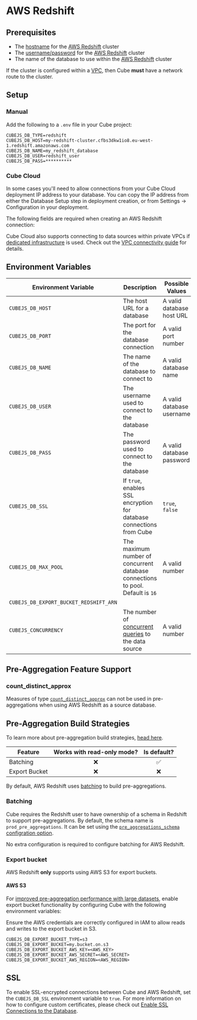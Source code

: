 # AWS Redshift

## Prerequisites

- The [hostname][aws-redshift-docs-connection-string] for the [AWS
  Redshift][aws-redshift] cluster
- The [username/password][aws-redshift-docs-users] for the [AWS
  Redshift][aws-redshift] cluster
- The name of the database to use within the [AWS Redshift][aws-redshift]
  cluster

<InfoBox>

If the cluster is configured within a [VPC][aws-vpc], then Cube **must** have a
network route to the cluster.

</InfoBox>

## Setup

### Manual

Add the following to a `.env` file in your Cube project:

```dotenv
CUBEJS_DB_TYPE=redshift
CUBEJS_DB_HOST=my-redshift-cluster.cfbs3dkw1io8.eu-west-1.redshift.amazonaws.com
CUBEJS_DB_NAME=my_redshift_database
CUBEJS_DB_USER=redshift_user
CUBEJS_DB_PASS=**********
```

### Cube Cloud

<InfoBox heading="Allowing connections from Cube Cloud IP">

In some cases you'll need to allow connections from your Cube Cloud deployment
IP address to your database. You can copy the IP address from either the
Database Setup step in deployment creation, or from <Btn>Settings →
Configuration</Btn> in your deployment.

</InfoBox>

The following fields are required when creating an AWS Redshift connection:

<Screenshot
  alt="Cube Cloud AWS Redshift Configuration Screen"
  src="https://ucarecdn.com/4ccd3485-36fe-4740-9a11-0e8fb23fe8c3/"
/>

Cube Cloud also supports connecting to data sources within private VPCs
if [dedicated infrastructure][ref-dedicated-infra] is used. Check out the
[VPC connectivity guide][ref-cloud-conf-vpc] for details.

[ref-dedicated-infra]: /product/deployment/cloud/infrastructure#dedicated-infrastructure
[ref-cloud-conf-vpc]: /product/deployment/cloud/vpc

## Environment Variables

| Environment Variable                   | Description                                                                         | Possible Values           | Required |
| -------------------------------------- | ----------------------------------------------------------------------------------- | ------------------------- | :------: |
| `CUBEJS_DB_HOST`                       | The host URL for a database                                                         | A valid database host URL |    ✅    |
| `CUBEJS_DB_PORT`                       | The port for the database connection                                                | A valid port number       |    ❌    |
| `CUBEJS_DB_NAME`                       | The name of the database to connect to                                              | A valid database name     |    ✅    |
| `CUBEJS_DB_USER`                       | The username used to connect to the database                                        | A valid database username |    ✅    |
| `CUBEJS_DB_PASS`                       | The password used to connect to the database                                        | A valid database password |    ✅    |
| `CUBEJS_DB_SSL`                        | If `true`, enables SSL encryption for database connections from Cube                | `true`, `false`           |    ❌    |
| `CUBEJS_DB_MAX_POOL`                   | The maximum number of concurrent database connections to pool. Default is `16`      | A valid number            |    ❌    |
| `CUBEJS_DB_EXPORT_BUCKET_REDSHIFT_ARN` |                                                                                     |                           |    ❌    |
| `CUBEJS_CONCURRENCY` | The number of [concurrent queries][ref-data-source-concurrency] to the data source | A valid number |    ❌    |

[ref-data-source-concurrency]: /product/configuration/concurrency#data-source-concurrency

## Pre-Aggregation Feature Support

### count_distinct_approx

Measures of type
[`count_distinct_approx`][ref-schema-ref-types-formats-countdistinctapprox] can
not be used in pre-aggregations when using AWS Redshift as a source database.

## Pre-Aggregation Build Strategies

<InfoBox>

To learn more about pre-aggregation build strategies, [head
here][ref-caching-using-preaggs-build-strats].

</InfoBox>

| Feature       | Works with read-only mode? | Is default? |
| ------------- | :------------------------: | :---------: |
| Batching      |             ❌             |     ✅      |
| Export Bucket |             ❌             |     ❌      |

By default, AWS Redshift uses [batching][self-preaggs-batching] to build
pre-aggregations.

### Batching

Cube requires the Redshift user to have ownership of a schema in Redshift to
support pre-aggregations. By default, the schema name is `prod_pre_aggregations`.
It can be set using the [`pre_aggregations_schema` configration
option][ref-conf-preaggs-schema].

No extra configuration is required to configure batching for AWS Redshift.

### Export bucket

<WarningBox>

AWS Redshift **only** supports using AWS S3 for export buckets.

</WarningBox>

#### AWS S3

For [improved pre-aggregation performance with large
datasets][ref-caching-large-preaggs], enable export bucket functionality by
configuring Cube with the following environment variables:

<InfoBox>

Ensure the AWS credentials are correctly configured in IAM to allow reads and
writes to the export bucket in S3.

</InfoBox>

```dotenv
CUBEJS_DB_EXPORT_BUCKET_TYPE=s3
CUBEJS_DB_EXPORT_BUCKET=my.bucket.on.s3
CUBEJS_DB_EXPORT_BUCKET_AWS_KEY=<AWS_KEY>
CUBEJS_DB_EXPORT_BUCKET_AWS_SECRET=<AWS_SECRET>
CUBEJS_DB_EXPORT_BUCKET_AWS_REGION=<AWS_REGION>
```

## SSL

To enable SSL-encrypted connections between Cube and AWS Redshift, set the
`CUBEJS_DB_SSL` environment variable to `true`. For more information on how to
configure custom certificates, please check out [Enable SSL Connections to the
Database][ref-recipe-enable-ssl].

[aws-redshift-docs-connection-string]:
  https://docs.aws.amazon.com/redshift/latest/mgmt/configuring-connections.html#connecting-drivers
[aws-redshift-docs-users]:
  https://docs.aws.amazon.com/redshift/latest/dg/r_Users.html
[aws-redshift]: https://aws.amazon.com/redshift/
[aws-vpc]: https://aws.amazon.com/vpc/
[ref-caching-large-preaggs]:
  /product/caching/using-pre-aggregations#export-bucket
[ref-caching-using-preaggs-build-strats]:
  /product/caching/using-pre-aggregations#pre-aggregation-build-strategies
[ref-recipe-enable-ssl]:
  /guides/recipes/data-sources/using-ssl-connections-to-data-source
[ref-schema-ref-types-formats-countdistinctapprox]: /reference/data-model/types-and-formats#count_distinct_approx
[self-preaggs-batching]: #batching
[ref-conf-preaggs-schema]: /reference/configuration/config#pre_aggregations_schema